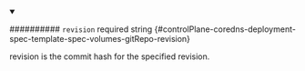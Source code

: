 
<details className="config-field" data-expandable="false" open>
<summary>

########## `revision` <span className="config-field-required" data-required="false">required</span> <span className="config-field-type">string</span> <span className="config-field-default"></span> <span className="config-field-enum"></span> {#controlPlane-coredns-deployment-spec-template-spec-volumes-gitRepo-revision}

revision is the commit hash for the specified revision.

</summary>



</details>
